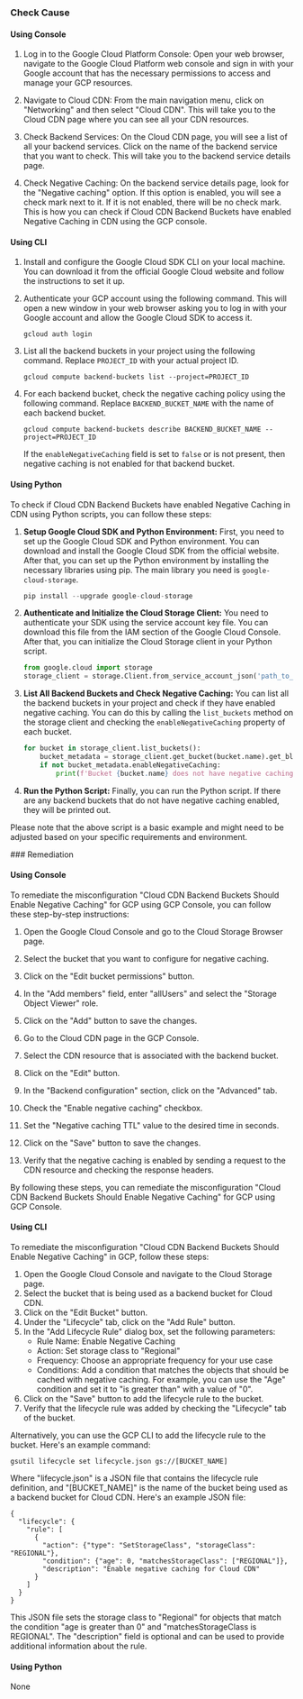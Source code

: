 

<Tabs><Tab title='Cause'>
### Check Cause

#### Using Console

1. Log in to the Google Cloud Platform Console: Open your web browser, navigate to the Google Cloud Platform web console and sign in with your Google account that has the necessary permissions to access and manage your GCP resources.

2. Navigate to Cloud CDN: From the main navigation menu, click on "Networking" and then select "Cloud CDN". This will take you to the Cloud CDN page where you can see all your CDN resources.

3. Check Backend Services: On the Cloud CDN page, you will see a list of all your backend services. Click on the name of the backend service that you want to check. This will take you to the backend service details page.

4. Check Negative Caching: On the backend service details page, look for the "Negative caching" option. If this option is enabled, you will see a check mark next to it. If it is not enabled, there will be no check mark. This is how you can check if Cloud CDN Backend Buckets have enabled Negative Caching in CDN using the GCP console.

#### Using CLI

1. Install and configure the Google Cloud SDK CLI on your local machine. You can download it from the official Google Cloud website and follow the instructions to set it up.

2. Authenticate your GCP account using the following command. This will open a new window in your web browser asking you to log in with your Google account and allow the Google Cloud SDK to access it.
   ```
   gcloud auth login
   ```
3. List all the backend buckets in your project using the following command. Replace `PROJECT_ID` with your actual project ID.
   ```
   gcloud compute backend-buckets list --project=PROJECT_ID
   ```
4. For each backend bucket, check the negative caching policy using the following command. Replace `BACKEND_BUCKET_NAME` with the name of each backend bucket.
   ```
   gcloud compute backend-buckets describe BACKEND_BUCKET_NAME --project=PROJECT_ID
   ```
   If the `enableNegativeCaching` field is set to `false` or is not present, then negative caching is not enabled for that backend bucket.

#### Using Python

To check if Cloud CDN Backend Buckets have enabled Negative Caching in CDN using Python scripts, you can follow these steps:

1. **Setup Google Cloud SDK and Python Environment:**
   First, you need to set up the Google Cloud SDK and Python environment. You can download and install the Google Cloud SDK from the official website. After that, you can set up the Python environment by installing the necessary libraries using pip. The main library you need is `google-cloud-storage`.

   ```python
   pip install --upgrade google-cloud-storage
   ```

2. **Authenticate and Initialize the Cloud Storage Client:**
   You need to authenticate your SDK using the service account key file. You can download this file from the IAM section of the Google Cloud Console. After that, you can initialize the Cloud Storage client in your Python script.

   ```python
   from google.cloud import storage
   storage_client = storage.Client.from_service_account_json('path_to_your_service_account_file.json')
   ```

3. **List All Backend Buckets and Check Negative Caching:**
   You can list all the backend buckets in your project and check if they have enabled negative caching. You can do this by calling the `list_buckets` method on the storage client and checking the `enableNegativeCaching` property of each bucket.

   ```python
   for bucket in storage_client.list_buckets():
       bucket_metadata = storage_client.get_bucket(bucket.name).get_blob(bucket.name)
       if not bucket_metadata.enableNegativeCaching:
           print(f'Bucket {bucket.name} does not have negative caching enabled.')
   ```

4. **Run the Python Script:**
   Finally, you can run the Python script. If there are any backend buckets that do not have negative caching enabled, they will be printed out.

Please note that the above script is a basic example and might need to be adjusted based on your specific requirements and environment.

</Tab>

<Tab title='Remediation'>
### Remediation

#### Using Console

To remediate the misconfiguration "Cloud CDN Backend Buckets Should Enable Negative Caching" for GCP using GCP Console, you can follow these step-by-step instructions:

1. Open the Google Cloud Console and go to the Cloud Storage Browser page.

2. Select the bucket that you want to configure for negative caching.

3. Click on the "Edit bucket permissions" button.

4. In the "Add members" field, enter "allUsers" and select the "Storage Object Viewer" role.

5. Click on the "Add" button to save the changes.

6. Go to the Cloud CDN page in the GCP Console.

7. Select the CDN resource that is associated with the backend bucket.

8. Click on the "Edit" button.

9. In the "Backend configuration" section, click on the "Advanced" tab.

10. Check the "Enable negative caching" checkbox.

11. Set the "Negative caching TTL" value to the desired time in seconds.

12. Click on the "Save" button to save the changes.

13. Verify that the negative caching is enabled by sending a request to the CDN resource and checking the response headers.

By following these steps, you can remediate the misconfiguration "Cloud CDN Backend Buckets Should Enable Negative Caching" for GCP using GCP Console.

#### Using CLI

To remediate the misconfiguration "Cloud CDN Backend Buckets Should Enable Negative Caching" in GCP, follow these steps:

1. Open the Google Cloud Console and navigate to the Cloud Storage page.
2. Select the bucket that is being used as a backend bucket for Cloud CDN.
3. Click on the "Edit Bucket" button.
4. Under the "Lifecycle" tab, click on the "Add Rule" button.
5. In the "Add Lifecycle Rule" dialog box, set the following parameters:
   - Rule Name: Enable Negative Caching
   - Action: Set storage class to "Regional"
   - Frequency: Choose an appropriate frequency for your use case
   - Conditions: Add a condition that matches the objects that should be cached with negative caching. For example, you can use the "Age" condition and set it to "is greater than" with a value of "0".
6. Click on the "Save" button to add the lifecycle rule to the bucket.
7. Verify that the lifecycle rule was added by checking the "Lifecycle" tab of the bucket.

Alternatively, you can use the GCP CLI to add the lifecycle rule to the bucket. Here's an example command:

```
gsutil lifecycle set lifecycle.json gs://[BUCKET_NAME]
```

Where "lifecycle.json" is a JSON file that contains the lifecycle rule definition, and "[BUCKET_NAME]" is the name of the bucket being used as a backend bucket for Cloud CDN. Here's an example JSON file:

```
{
  "lifecycle": {
    "rule": [
      {
        "action": {"type": "SetStorageClass", "storageClass": "REGIONAL"},
        "condition": {"age": 0, "matchesStorageClass": ["REGIONAL"]},
        "description": "Enable negative caching for Cloud CDN"
      }
    ]
  }
}
```

This JSON file sets the storage class to "Regional" for objects that match the condition "age is greater than 0" and "matchesStorageClass is REGIONAL". The "description" field is optional and can be used to provide additional information about the rule.

#### Using Python

None


</Tab>
</Tabs>